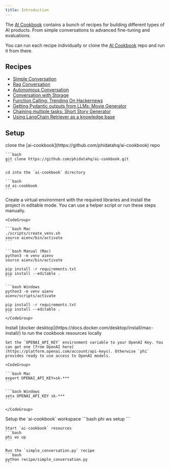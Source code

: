 ```yaml
---
title: Introduction
---
```


The [AI Cookbook](https://github.com/phidatahq/ai-cookbook) contains a bunch of recipes for building different types of AI products. From simple conversations to advanced fine-tuning and evaluations.

You can run each recipe individually or clone the [AI Cookbook](https://github.com/phidatahq/ai-cookbook) repo and run it from there.

## Recipes

- [Simple Conversation](/ai-cookbook/simple-conversation)
- [Rag Conversation](/ai-cookbook/rag-conversation)
- [Autonomous Conversation](/ai-cookbook/auto-conversation)
- [Conversation with Storage](/ai-cookbook/conversation-w-storage)
- [Function Calling: Trending On Hackernews](/ai-cookbook/trending-on-hn)
- [Getting Pydantic outputs from LLMs: Movie Generator](/ai-cookbook/movie-generator)
- [Chaining multiple tasks: Short Story Generator](/ai-cookbook/short-story-generator)
- [Using LangChain Retriever as a knowledge base](/ai-cookbook/langchain-retriever)

## Setup

<Steps>
  <Step title="Clone the AI Cookbook repo">
    clone the [ai-cookbook](https://github.com/phidatahq/ai-cookbook) repo

    ```bash
    git clone https://github.com/phidatahq/ai-cookbook.git
    ```

    cd into the `ai-cookbook` directory

    ```bash
    cd ai-cookbook
    ```

  </Step>
  <Step title="Create a virtual environment">
    Create a virtual environment with the required libraries and install the project in editable mode. You can use a helper script or run these steps manually.

    <CodeGroup>

    ```bash Mac
    ./scripts/create_venv.sh
    source aienv/bin/activate
    ```

    ```bash Manual (Mac)
    python3 -m venv aienv
    source aienv/bin/activate

    pip install -r requirements.txt
    pip install --editable .
    ```

    ```bash Windows
    python3 -m venv aienv
    aienv/scripts/activate

    pip install -r requirements.txt
    pip install --editable .
    ```
    </CodeGroup>

  </Step>
  <Step title="Install docker">
    Install [docker desktop](https://docs.docker.com/desktop/install/mac-install/) to run the cookbook resources locally
  </Step>
  <Step title="Set your OpenAI key">

    Set the `OPENAI_API_KEY` environment variable to your OpenAI Key. You can get one [from OpenAI here](https://platform.openai.com/account/api-keys). Otherwise `phi` provides ready to use access to OpenAI models.

    <CodeGroup>

    ```bash Mac
    export OPENAI_API_KEY=sk-***
    ```

    ```bash Windows
    setx OPENAI_API_KEY sk-***
    ```

    </CodeGroup>

  </Step>
  <Step title="Setup & start workspace">
    Setup the `ai-cookbook` workspace
    ```bash
    phi ws setup
    ```

    Start `ai-cookbook` resources
    ```bash
    phi ws up
    ```

  </Step>
  <Step title="Run a recipe">

    Run the `simple_conversation.py` recipe
    ```bash
    python recipe/simple_conversation.py
    ```

  </Step>
</Steps>

